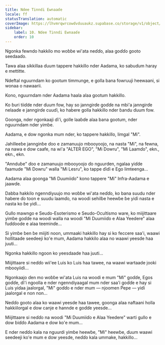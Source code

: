 ```yaml
---
title: Ndee Tinndi Ewnaaɗe
locale: ff
statusTranslation: automatic
coverImage: https://lhvmrqwrcowdvduuaukz.supabase.co/storage/v1/object/public/strapi-uploads/small_cover-tratado-de-psicologia-revolucionaria.webp-5e15e1cec4e0ebebcde5d7fc7565d8fd.webp
sidebar:
    label: 10. Ndee Tinndi Ewnaaɗe
    order: 10
---
```

Ngonka fewndo hakkilo mo woɓɓe wi'ata neɗɗo, alaa goɗɗo gooto seedaaɗo.

Tawa alaa sikkillaa ɗuum tappere hakkillo nder Aadama, ko sabuɗum haray e mettitte.

Ndeftal nguurndam ko gootum timmunge, e golla bana fowruuji heewaani, si wonaa o nawaarii.

Kono, nguurndam nder Aadama haala alaa gootum hakkillo.

Ko ɓuri tiiɗde nder ɗuum fow, hay so janngirɗe goɗɗe na mbi'a janngirɗe nelaaɗe e janngirɗe cuuɗi, ko habere golla hakkillo nder ɓandu ɗuum fow.

Goonga, nder ngonkaaji ɗi'i, golle laaɓɗe alaa bana gootum, nder nguurndam nder yimɓe.

Aadama, e dow ngonka mum nder, ko tappere hakkillo, limgal "Mi".

Jahilleeɓe jannginɓe ɗoo e zamanuujo mbooyoojo, na nasta "Mi", na fewna, na nawa e dow caafe, na wi'a "ALTER EGO", "Mi Dowru", "Mi Laamɗo", ekn., ekn., ekn.

"Annduɓe" ɗoo e zamanuujo mbooyoojo ɗo nguurden, ngalaa yiɗde faamude "Mi Dowru" walla "Mi Lesru", ko tappe ɗiɗi e Ego limteenga...

Aadama alaa goonga "Mi Duumiiɗo" kono tappere "Mi" Infra-Aadama e jaawɗe.

Dabba hakkilo ngenndiyuujo mo woɓɓe wi'ata neɗɗo, ko bana suudu nder habere ɗo toon e suudu laamɗo, na woodi sehilɓe heewɓe ɓe yiɗi nasta e nasta ko ɓe yiɗi...

Gullo mawngo e Seudo-Esoterismo e Seudo-Ocultismo ware, ko miijittaare yimɓe goɗɗe na woodi walla na woodi "Mi Duumiiɗo e Alaa Yeedere" alaa fuɗɗoode e alaa teeminɗe...

Si yimɓe ɓen ɓe miijiti noon, ummaaki hakkillo hay si ko feccere saa'i, waawi hollitaade seedeeji ko'e mum, Aadama hakkilo alaa no waawi yeesde haa juuti...

Ngonka hakkillo ngoon ko yeesdaade haa juuti...

Miijittaare si neɗɗo wii'ee Luis ko Luis haa tawee, na waawi wartaade jooki mbooyiiɗi...

Ngonkaajo ɗen mo woɓɓe wi'ata Luis na woodi e mum "Mi" goɗɗe, Egos goɗɗe, ɗi'i ngoolla e nder ngenndiyaagal mum nder saa'i goɗɗe e hay si Luis yiɗaa jaalorgal, "Mi" goɗɗo e nder mum — njoomen Pepe — yiɗi jaalorgal e non non...

Neɗɗo gooto alaa ko waawi yeesde haa tawee, goonga alaa naftaani holla hakkiilorgal e dow canje e hannde e goɗɗe yeesde...

Miijittaare si neɗɗo na woodi "Mi Duumiiɗo e Alaa Yeedere" warti gullo e dow ɓiɗɗo Aadama e dow ko'e mum...

E nder neɗɗo kala na nguurdi yimɓe heewɓe, "Mi" heewɓe, ɗuum waawi seedeeji ko'e mum e dow yeesde, neɗɗo kala ummake, hakkillo...

